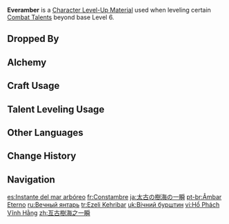 {{Item Infobox
|id           = 113048
|title        = Ever&shy;amber
|image        = Item Everamber.png
|type         = Character Level-Up Materials
|invCategory  = Character Development Items
|group        = Guardian of Apep's Oasis Materials
|group2       = Weekly Boss Drops
|quality      = 5
|description  = A piece of amber taken from the oasis within Apep. Inside the amber, a small, long-extinct insect remains frozen in time.<br>To the tree, it was circumstance that led this little life to be wreathed within its amber. But for said life, this was fate.<br>Following the heaven-sent disaster, wood, vines, roots, and all manner of flora withered and turned to dust. A great many life forms disappeared.<br>But in the stillness of amber, a nameless insect endures in this otherworldly oasis, reaching a future that no others of its kind could.
|source1      = Lv. 70+ [[The Realm of Beginnings]] Reward
}}
'''Everamber''' is a [[Character Level-Up Material]] used when leveling certain [[Combat Talents]] beyond base Level 6.

==Dropped By==
{{Dropped By|level=70}}

==Alchemy==
{{Recipe
|type = Converting
|Primordial Greenbloom = 1
|Dream Solvent = 1
|sort = Primordial Greenbloom;Dream Solvent
}}
{{Recipe
|type = Converting
|Worldspan Fern = 1
|Dream Solvent = 1
|sort = Worldspan Fern;Dream Solvent
}}

==Craft Usage==
{{Craft Usage}}

==Talent Leveling Usage==
{{Talent Leveling Usage}}

==Other Languages==
{{Other Languages
|en       = Everamber
|zhs      = 亘古树海之一瞬
|zhs_rm   = Gèngǔ Shùhǎi zhī Yīshùn
|zht      = 亙古樹海之一瞬
|zht_rm   = Gèngǔ Shùhǎi zhī Yīshùn
|zh_tl    = 
|ja       = 太古の樹海の一瞬
|ja_rm    = Taiko no Jukai no Isshun
|ja_tl    = A Moment in the Ancient Sea of Trees
|ko       = 고대 숲<->의 응고된 찰나
|ko_tl    = A Solidified Moment of the Ancient Forest
|es       = Instante del mar arbóreo
|es_tl    = Moment of the Arboreal Sea
|fr       = Constambre
|fr_tl    = Everamber
|fr_note  = Portmanteau made of {{Fr|constant|constant}} and {{Fr|ambre|amber.}}
|ru       = Вечный янтарь
|ru_tl    = Eternal Amber
|th       = Everamber
|vi       = Hổ Phách Vĩnh Hằng
|vi_tl    = Eternal Amber
|de       = Permabernstein
|de_tl    = Permamber
|de_note  = Portmanteau of the words {{de|Permanent|Permanent}} and {{de|Bernstein|Amber}}.
|id       = Everamber
|pt       = Âmbar Eterno
|pt_tl    = 
|tr       = Ezeli Kehribar
|tr_tl    = Eternal Amber
|it       = Ambra perenne
|it_tl    = 
}}

==Change History==
{{Change History|3.6}}

==Navigation==
{{Development Item Navbox|Character Level-Up Materials}}

[[es:Instante del mar arbóreo]]
[[fr:Constambre]]
[[ja:太古の樹海の一瞬]]
[[pt-br:Âmbar Eterno]]
[[ru:Вечный янтарь]]
[[tr:Ezeli Kehribar]]
[[uk:Вічний бурштин]]
[[vi:Hổ Phách Vĩnh Hằng]]
[[zh:亙古樹海之一瞬]]